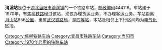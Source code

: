 {{noteTA
|1=zh-cn:始发车次; zh-hk:列車班次;
|2=zh-cn:车次; zh-hk:班次;
}}
{{Infobox China railway station
|车站名称 = 淯溪站
|图片 = 
|图片介绍 = 
|其他名称 = 
|车站拼音 = 
|车站地址 = [[湖北省|湖北省]][[宜昌市|宜昌市]][[当阳市|当阳市]]
|归属 = [[武汉铁路局|武汉铁路局]]
|车站等级 = [[四等站_(中铁)|四等站]]
|线路 = [[焦柳铁路|焦柳铁路]]
}}
'''淯溪站'''是位于[[湖北|湖北]][[当阳市|当阳市]][[淯溪镇|淯溪镇]]的一个铁路车站，[[邮政编码|邮政编码]]444118。车站建于1970年，有[[焦柳铁路|焦柳铁路]]经过该站，现仅办理货运业务，不办理客运业务。车站距离[[月山站|月山站]]656[[公里|公里]]，隶属[[武汉铁路局|武汉铁路局]]，是[[四等站_(中铁)|四等站]]，本站及相邻上下行区间均为[[电气化|电气化]]区段。

{{start rail box}}
{{s-inop|[[付集站|付集站]]}}
{{s-line|[[焦柳铁路|焦柳铁路]]}}
{{s-inop|[[小烟墩站|小烟墩站]]}}
{{end box}}
{{焦柳铁路}}
{{铁路车站小作品}}
{{湖北小作品}}

[[Category:焦柳铁路车站|Category:焦柳铁路车站]]
[[Category:宜昌市铁路车站|Category:宜昌市铁路车站]]
[[Category:当阳市|Category:当阳市]]
[[Category:1970年启用的铁路车站|Category:1970年启用的铁路车站]]